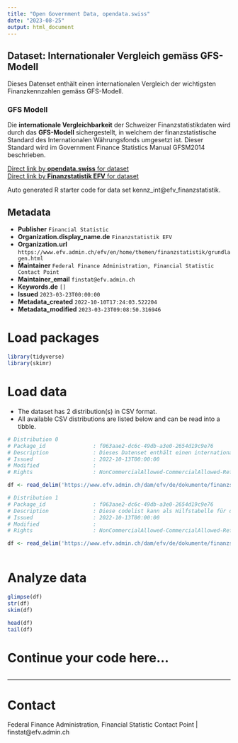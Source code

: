 ```yaml
---
title: "Open Government Data, opendata.swiss"
date: "2023-08-25"
output: html_document
---
```


## Dataset: Internationaler Vergleich gemäss GFS-Modell

Dieses Datenset enthält einen internationalen Vergleich der wichtigsten Finanzkennzahlen gemäss GFS-Modell.

### GFS Modell
Die __internationale Vergleichbarkeit__ der Schweizer Finanzstatistikdaten wird durch das __GFS-Modell__ sichergestellt, in welchem der finanzstatistische Standard des Internationalen Währungsfonds umgesetzt ist. Dieser Standard wird im Government Finance Statistics Manual GFSM2014 beschrieben.


[Direct link by **opendata.swiss** for dataset](https://opendata.swiss/de/dataset/internationaler-vergleich-gemass-gfs-modell)<br>
[Direct link by **Finanzstatistik EFV** for dataset](https://www.efv.admin.ch/efv/en/home/themen/finanzstatistik/daten.html)

Auto generated R starter code for data set kennz_int@efv_finanzstatistik.

## Metadata

- **Publisher** `Financial Statistic`
- **Organization.display_name.de** `Finanzstatistik EFV`
- **Organization.url** `https://www.efv.admin.ch/efv/en/home/themen/finanzstatistik/grundlagen.html`
- **Maintainer** `Federal Finance Administration, Financial Statistic Contact Point`
- **Maintainer_email** `finstat@efv.admin.ch`
- **Keywords.de** `[]`
- **Issued** `2023-03-23T00:00:00`
- **Metadata_created** `2022-10-10T17:24:03.522204`
- **Metadata_modified** `2023-03-23T09:08:50.316946`


# Load packages

```r

library(tidyverse)
library(skimr)

```

# Load data

-   The dataset has 2 distribution(s) in CSV format.
-   All available CSV distributions are listed below and can be read into a tibble.

```r

# Distribution 0
# Package_id               : f063aae2-dc6c-49db-a3e0-2654d19c9e76
# Description              : Dieses Datenset enthält einen internationalen Vergleich der wichtigsten Finanzkennzahlen gemäss GFS-Modell. Folgende Dimensionen sind verfügbar: * country_code: Land (siehe zugehörige codelist) * indicator: Finanzkennzahlen  (siehe codelist) * jahr: zeigt das entsprechende Jahr * value: zeigt den Wert der entsprechenden Position * unit: zeigt die Einheit des Wertes * source: Quelle
# Issued                   : 2022-10-13T00:00:00
# Modified                 : 
# Rights                   : NonCommercialAllowed-CommercialAllowed-ReferenceNotRequired

df <- read_delim('https://www.efv.admin.ch/dam/efv/de/dokumente/finanzstatistik/daten/kennz_int.csv.download.csv/kennz_int.csv')

# Distribution 1
# Package_id               : f063aae2-dc6c-49db-a3e0-2654d19c9e76
# Description              : Diese codelist kann als Hilfstabelle für die Dimensionen _country_\__code_ und _indicator_ des zugehörigen Datensets (identifier: resource_kennz_int) verwendet werden.
# Issued                   : 2022-10-13T00:00:00
# Modified                 : 
# Rights                   : NonCommercialAllowed-CommercialAllowed-ReferenceNotRequired

df <- read_delim('https://www.efv.admin.ch/dam/efv/de/dokumente/finanzstatistik/daten/kennz_int_codelist.csv')



```

# Analyze data

```r

glimpse(df)
str(df)
skim(df)

head(df)
tail(df)

```

# Continue your code here...

```r

```

------------------------------------------------------------------------

# Contact

Federal Finance Administration, Financial Statistic Contact Point | finstat@efv.admin.ch
